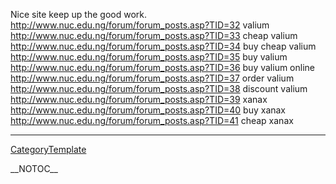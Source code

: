 Nice site keep up the good work. http://www.nuc.edu.ng/forum/forum_posts.asp?TID=32 valium
http://www.nuc.edu.ng/forum/forum_posts.asp?TID=33 cheap valium
http://www.nuc.edu.ng/forum/forum_posts.asp?TID=34 buy cheap valium
http://www.nuc.edu.ng/forum/forum_posts.asp?TID=35 buy valium
http://www.nuc.edu.ng/forum/forum_posts.asp?TID=36 buy valium online
http://www.nuc.edu.ng/forum/forum_posts.asp?TID=37 order valium
http://www.nuc.edu.ng/forum/forum_posts.asp?TID=38 discount valium
http://www.nuc.edu.ng/forum/forum_posts.asp?TID=39 xanax
http://www.nuc.edu.ng/forum/forum_posts.asp?TID=40 buy xanax
http://www.nuc.edu.ng/forum/forum_posts.asp?TID=41 cheap xanax
----
[[CategoryTemplate]]

__NOTOC__